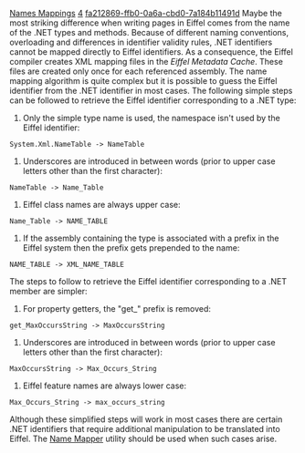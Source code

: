 [[Property:title|Names Mappings]]
[[Property:weight|4]]
[[Property:uuid|fa212869-ffb0-0a6a-cbd0-7a184b11491d]]
Maybe the most striking difference when writing pages in Eiffel comes from the name of the .NET types and methods. Because of different naming conventions, overloading and differences in identifier validity rules, .NET identifiers cannot be mapped directly to Eiffel identifiers. As a consequence, the Eiffel compiler creates XML mapping files in the ''Eiffel Metadata Cache''. These files are created only once for each referenced assembly. 
{{note|The ASP.NET installation program pre-generates the Eiffel Metadata Cache for all assemblies required by ASP.NET by default. }}
The name mapping algorithm is quite complex but it is possible to guess the Eiffel identifier from the .NET identifier in most cases. The following simple steps can be followed to retrieve the Eiffel identifier corresponding to a .NET type: 
#  Only the simple type name is used, the namespace isn't used by the Eiffel identifier:
<code>System.Xml.NameTable -> NameTable</code>

#  Underscores are introduced in between words (prior to upper case letters other than the first character):
<code>NameTable -> Name_Table</code>

#  Eiffel class names are always upper case: 
<code>Name_Table -> NAME_TABLE</code>

#  If the assembly containing the type is associated with a prefix in the Eiffel system then the prefix gets prepended to the name: 
<code>NAME_TABLE -> XML_NAME_TABLE</code>

The steps to follow to retrieve the Eiffel identifier corresponding to a .NET member are simpler: 
#  For property getters, the "get_" prefix is removed: 
<code>get_MaxOccursString -> MaxOccursString</code>

#  Underscores are introduced in between words (prior to upper case letters other than the first character):
<code>MaxOccursString -> Max_Occurs_String</code>

#  Eiffel feature names are always lower case: 
<code>Max_Occurs_String -> max_occurs_string</code>

Although these simplified steps will work in most cases there are certain .NET identifiers that require additional manipulation to be translated into Eiffel. The [[Name Mapper|Name Mapper]]  utility should be used when such cases arise. 
{{seealso|[[Name Mapper|Name Mapper]]  }}




